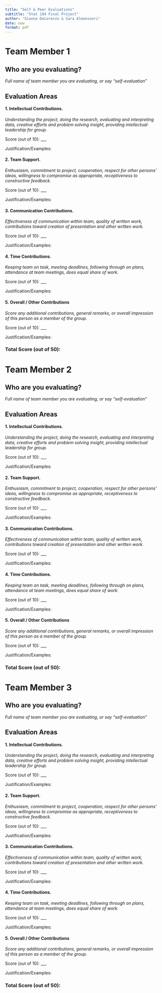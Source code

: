 ```yaml
---
title: "Self & Peer Evaluations"
subtitle: "Stat 184 Final Project"
author: "Gianna DeLorenzo & Sara Almansoori"
date: now
format: pdf
---
```


```{=html}
<!--Directions
Use this RMD template to complete peer and self evaluations for your final project. Be sure to answer all prompts for each team member and yourself. You'll upload the knitted PDF (not the RMD) to the appropriate Canvas Portal.
--->
```
# Team Member 1

## Who are you evaluating?

*Full name of team member you are evaluating, or say "self-evaluation"*

## Evaluation Areas

#### 1. Intellectual Contributions.

*Understanding the project, doing the research, evaluating and interpreting data, creative efforts and problem solving insight, providing intellectual leadership for group.*

Score (out of 10): \_\_\_

Justification/Examples:

#### 2. Team Support.

*Enthusiasm, commitment to project, cooperation, respect for other persons’ ideas, willingness to compromise as appropriate, receptiveness to constructive feedback.*

Score (out of 10): \_\_\_

Justification/Examples:

#### 3. Communication Contributions.

*Effectiveness of communication within team, quality of written work, contributions toward creation of presentation and other written work.*

Score (out of 10): \_\_\_

Justification/Examples:

#### 4. Time Contributions.

*Keeping team on task, meeting deadlines, following through on plans, attendance at team meetings, does equal share of work.*

Score (out of 10): \_\_\_

Justification/Examples:

#### 5. Overall / Other Contributions

*Score any additional contributions, general remarks, or overall impression of this person as a member of the group.*

Score (out of 10): \_\_\_

Justification/Examples:

### Total Score (out of 50):

# Team Member 2

## Who are you evaluating?

*Full name of team member you are evaluating, or say "self-evaluation"*

## Evaluation Areas

#### 1. Intellectual Contributions.

*Understanding the project, doing the research, evaluating and interpreting data, creative efforts and problem solving insight, providing intellectual leadership for group.*

Score (out of 10): \_\_\_

Justification/Examples:

#### 2. Team Support.

*Enthusiasm, commitment to project, cooperation, respect for other persons’ ideas, willingness to compromise as appropriate, receptiveness to constructive feedback.*

Score (out of 10): \_\_\_

Justification/Examples:

#### 3. Communication Contributions.

*Effectiveness of communication within team, quality of written work, contributions toward creation of presentation and other written work.*

Score (out of 10): \_\_\_

Justification/Examples:

#### 4. Time Contributions.

*Keeping team on task, meeting deadlines, following through on plans, attendance at team meetings, does equal share of work.*

Score (out of 10): \_\_\_

Justification/Examples:

#### 5. Overall / Other Contributions

*Score any additional contributions, general remarks, or overall impression of this person as a member of the group.*

Score (out of 10): \_\_\_

Justification/Examples:

### Total Score (out of 50):

# Team Member 3

## Who are you evaluating?

*Full name of team member you are evaluating, or say "self-evaluation"*

## Evaluation Areas

#### 1. Intellectual Contributions.

*Understanding the project, doing the research, evaluating and interpreting data, creative efforts and problem solving insight, providing intellectual leadership for group.*

Score (out of 10): \_\_\_

Justification/Examples:

#### 2. Team Support.

*Enthusiasm, commitment to project, cooperation, respect for other persons’ ideas, willingness to compromise as appropriate, receptiveness to constructive feedback.*

Score (out of 10): \_\_\_

Justification/Examples:

#### 3. Communication Contributions.

*Effectiveness of communication within team, quality of written work, contributions toward creation of presentation and other written work.*

Score (out of 10): \_\_\_

Justification/Examples:

#### 4. Time Contributions.

*Keeping team on task, meeting deadlines, following through on plans, attendance at team meetings, does equal share of work.*

Score (out of 10): \_\_\_

Justification/Examples:

#### 5. Overall / Other Contributions

*Score any additional contributions, general remarks, or overall impression of this person as a member of the group.*

Score (out of 10): \_\_\_

Justification/Examples:

### Total Score (out of 50):
